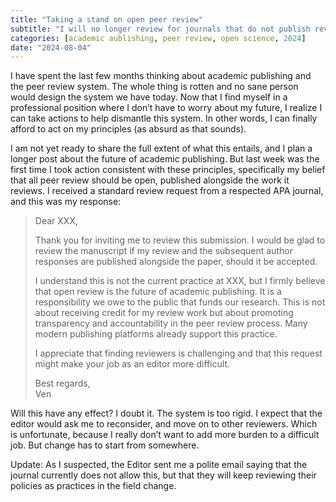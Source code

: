 ```yaml
---
title: "Taking a stand on open peer review"
subtitle: "I will no longer review for journals that do not publish reviews alongside the work"
categories: [academic aublishing, peer review, open science, 2024]
date: "2024-08-04"
---
```


I have spent the last few months thinking about academic publishing and the peer review system. The whole thing is rotten and no sane person would design the system we have today. Now that I find myself in a professional position where I don’t have to worry about my future, I realize I can take actions to help dismantle this system. In other words, I can finally afford to act on my principles (as absurd as that sounds).

I am not yet ready to share the full extent of what this entails, and I plan a longer post about the future of academic publishing. But last week was the first time I took action consistent with these principles, specifically my belief that all peer review should be open, published alongside the work it reviews. I received a standard review request from a respected APA journal, and this was my response:

> Dear XXX,
>
> Thank you for inviting me to review this submission. I would be glad to review the manuscript if my review and the subsequent author responses are published alongside the paper, should it be accepted.
>
> I understand this is not the current practice at XXX, but I firmly believe that open review is the future of academic publishing. It is a responsibility we owe to the public that funds our research. This is not about receiving credit for my review work but about promoting transparency and accountability in the peer review process. Many modern publishing platforms already support this practice.
>
> I appreciate that finding reviewers is challenging and that this request might make your job as an editor more difficult.
>
> Best regards,\
> Ven

Will this have any effect? I doubt it. The system is too rigid. I expect that the editor would ask me to reconsider, and move on to other reviewers. Which is unfortunate, because I really don't want to add more burden to a difficult job. But change has to start from somewhere.

Update: As I suspected, the Editor sent me a polite email saying that the journal currently does not allow this, but that they will keep reviewing their policies as practices in the field change.
